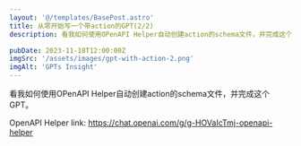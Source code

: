```yaml
---
layout: '@/templates/BasePost.astro'
title: 从零开始写一个带action的GPT(2/2)
description: 看我如何使用OPenAPI Helper自动创建action的schema文件，并完成这个GPT

pubDate: 2023-11-18T12:00:00Z
imgSrc: '/assets/images/gpt-with-action-2.png'
imgAlt: 'GPTs Insight'
---
```


看我如何使用OPenAPI Helper自动创建action的schema文件，并完成这个GPT。

OpenAPI Helper link: https://chat.openai.com/g/g-HOVaIcTmj-openapi-helper



<YouTube id="zSUYG0rsVu8" />
